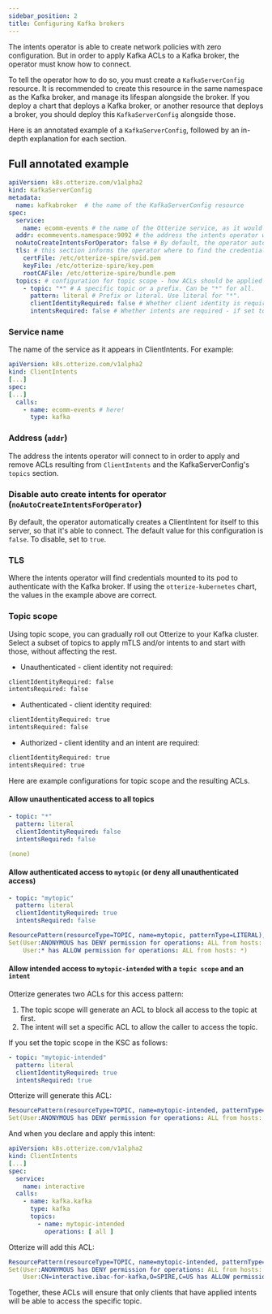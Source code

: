 ```yaml
---
sidebar_position: 2
title: Configuring Kafka brokers
---
```


The intents operator is able to create network policies with zero configuration. But in order to apply Kafka ACLs to a Kafka broker, the operator must know how to connect.

To tell the operator how to do so, you must create a `KafkaServerConfig` resource. It is recommended to create this resource in the same namespace as the Kafka broker,
and manage its lifespan alongside the broker. If you deploy a chart that deploys a Kafka broker, or another resource that deploys a broker, you should deploy this `KafkaServerConfig` alongside those.

Here is an annotated example of a `KafkaServerConfig`, followed by an in-depth explanation for each section.

## Full annotated example
```yaml
apiVersion: k8s.otterize.com/v1alpha2
kind: KafkaServerConfig
metadata:
  name: kafkabroker  # the name of the KafkaServerConfig resource
spec:
  service:
    name: ecomm-events # the name of the Otterize service, as it would appear in ClientIntents as the destination.
  addr: ecommevents.namespace:9092 # the address the intents operator will connect to in order to apply ACLs to this broker
  noAutoCreateIntentsForOperator: false # By default, the operator automatically creates a ClientIntent for itself to this server, so that it's able to connect. To disable, set to "true".
  tls: # this section informs the operator where to find the credentials to authenticate with the broker via mTLS. The values here are the defaults set by the otterize-kubernetes chart.
    certFile: /etc/otterize-spire/svid.pem
    keyFile: /etc/otterize-spire/key.pem
    rootCAFile: /etc/otterize-spire/bundle.pem
  topics: # configuration for topic scope - how ACLs should be applied to each topic or set of topics.
    - topic: "*" # A specific topic or a prefix. Can be "*" for all.
      pattern: literal # Prefix or literal. Use literal for "*".
      clientIdentityRequired: false # Whether client identity is required. If set to true to, access by anonymous users will be denied.
      intentsRequired: false # Whether intents are required - if set to true, all access will be denied unless intents are declared
```

### Service name
The name of the service as it appears in ClientIntents.
For example:
```yaml
apiVersion: k8s.otterize.com/v1alpha2
kind: ClientIntents
[...]
spec:
[...]
  calls:
    - name: ecomm-events # here!
      type: kafka
```

### Address (`addr`)
The address the intents operator will connect to in order to apply and remove ACLs resulting from `ClientIntents` and the KafkaServerConfig's `topics` section.

### Disable auto create intents for operator (`noAutoCreateIntentsForOperator`)
By default, the operator automatically creates a ClientIntent for itself to this server, so that it's able to connect. The default value for this configuration is `false`. To disable, set to `true`.

### TLS
Where the intents operator will find credentials mounted to its pod to authenticate with the Kafka broker.
If using the `otterize-kubernetes` chart, the values in the example above are correct.

### Topic scope

Using topic scope, you can gradually roll out Otterize to your Kafka cluster. Select a subset of topics to apply mTLS and/or intents to and start with those, without affecting the rest.

- Unauthenticated - client identity not required:
 ```bash
 clientIdentityRequired: false
 intentsRequired: false
   ```
- Authenticated - client identity required:
 ```bash
 clientIdentityRequired: true
 intentsRequired: false
   ```
- Authorized - client identity and an intent are required:
 ```bash
 clientIdentityRequired: true
 intentsRequired: true
   ```


Here are example configurations for topic scope and the resulting ACLs.

#### Allow unauthenticated access to all topics
```yaml title="Topic scope"
- topic: "*"
  pattern: literal
  clientIdentityRequired: false
  intentsRequired: false
```
```yaml title="Kafka ACL"
(none)
```

#### Allow authenticated access to `mytopic` (or deny all unauthenticated access)
```yaml title="Topic scope"
- topic: "mytopic"
  pattern: literal
  clientIdentityRequired: true
  intentsRequired: false
```
```yaml title="Kafka ACL"
ResourcePattern(resourceType=TOPIC, name=mytopic, patternType=LITERAL), versionedAcls :
Set(User:ANONYMOUS has DENY permission for operations: ALL from hosts: *,
    User:* has ALLOW permission for operations: ALL from hosts: *)
```

#### Allow intended access to `mytopic-intended` with a `topic scope` and an `intent`
Otterize generates two ACLs for this access pattern:
1. The topic scope will generate an ACL to block all access to the topic at first.
2. The intent will set a specific ACL to allow the caller to access the topic.

If you set the topic scope in the KSC as follows:
```yaml title="Topic scope"
- topic: "mytopic-intended"
  pattern: literal
  clientIdentityRequired: true
  intentsRequired: true
```

Otterize will generate this ACL:

```yaml title="Kafka ACL"
ResourcePattern(resourceType=TOPIC, name=mytopic-intended, patternType=LITERAL), versionedAcls :
Set(User:ANONYMOUS has DENY permission for operations: ALL from hosts: *)
```

And when you declare and apply this intent:

```yaml title="Intent"
apiVersion: k8s.otterize.com/v1alpha2
kind: ClientIntents
[...]
spec:
  service:
    name: interactive
  calls:
    - name: kafka.kafka
      type: kafka
      topics:
        - name: mytopic-intended
          operations: [ all ]
```

Otterize will add this ACL:

```yaml title="Kafka ACL"
ResourcePattern(resourceType=TOPIC, name=mytopic-intended, patternType=LITERAL), versionedAcls :
Set(User:ANONYMOUS has DENY permission for operations: ALL from hosts: *,
    User:CN=interactive.ibac-for-kafka,O=SPIRE,C=US has ALLOW permission for operations: ALL from hosts: *)
```

Together, these ACLs will ensure that only clients that have applied intents will be able to access the specific topic.
